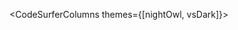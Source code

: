
<LessonNotes />

<CodeSurferColumns themes={[nightOwl, vsDark]}>

<Step>

<DiapositivaUno />

```html file="./html-plain.html" 1:10,26:27
```

</Step>

<Step>

<DiapositivaTwo />

```html file="./html-plain.html" 11:18
```

</Step>

<Step>

<DiapositivaThree />

```html file="./html-plain.html" 19:25
```

</Step>

<Step>

<DiapositivaFour />

```html file="./html-plain.html" 20[21:43],21[27:48],22[19:41],23[21:31],24[13:23]
```

</Step>

</CodeSurferColumns>

